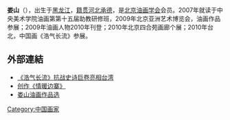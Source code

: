 {{multiple issues|
{{Tone|time=2012-07-19T04:16:01+00:00}}
{{BLP unsourced|time=2012-07-19T04:16:01+00:00}}
}}
'''娄山'''（{{bd|1962年|1月8日}}），出生于[[黑龙江|黑龙江]]，[[籍贯|籍贯]][[河北|河北]][[承德|承德]]，是[[北京油画学会|北京油画学会]]会员。2007年就读于中央美术学院油画第第十五届助教研修班，2009年北京亚洲艺术博览会，油画作品参展；2009年油画人物2010年刊登；2010年北京四合苑画廊个展；2010年台北，中国画《浩气长流》参展。

== 外部連結 ==
* [http://www.artintern.net/news/html.php?id=11702 《浩气长流》抗战史诗巨卷亮相台湾]{{dead link|date=2017年12月 |bot=InternetArchiveBot |fix-attempted=yes }}
* [http://wgdt.km.gov.cn/News/html/201012/23/145.html 创作《情暖边寨》]{{dead link|date=2017年12月 |bot=InternetArchiveBot |fix-attempted=yes }}
* [http://www.cnki.com.cn/Article/CJFDTotal-ZJTG201211018.htm 娄山油画作品选] {{Wayback|url=http://www.cnki.com.cn/Article/CJFDTotal-ZJTG201211018.htm |date=20190813065619 }}

[[Category:中国画家|Category:中国画家]]